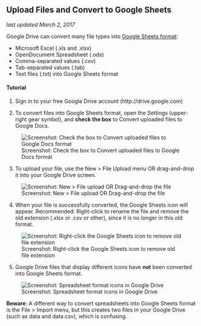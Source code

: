 ## Upload Files and Convert to Google Sheets {#upload}
*last updated March 2, 2017*

Google Drive can convert many file types into [Google Sheets format](https://www.google.com/sheets/about/):

- Microsoft Excel (.xls and .xlsx)
- OpenDocument Spreadsheet (.ods)
- Comma-separated values (.csv)
- Tab-separated values (.tab)
- Text files (.txt) into Google Sheets format

#### Tutorial {-}

1) Sign in to your free Google Drive account (http://drive.google.com)

2) To convert files into Google Sheets format, open the Settings (upper-right gear symbol), and **check the box** to Convert uploaded files to Google Docs.

![Screenshot: Check the box to Convert uploaded files to Google Docs format](images/02-spreadsheet/google-drive-settings-convert-uploads.png)

3) To upload your file, use the New > File Upload menu OR drag-and-drop it into your Google Drive screen.

![Screenshot: New > File upload OR Drag-and-drop the file](images/02-spreadsheet/google-drive-upload-methods.png)

4) When your file is successfully converted, the Google Sheets icon will appear. Recommended: Right-click to rename the file and remove the old extension (.xlsx or .csv or other), since it is no longer in this old format.

![Screenshot: Right-click the Google Sheets icon to remove old file extension](images/02-spreadsheet/google-drive-sheets-icon-rename.png)

5) Google Drive files that display different icons have **not** been converted into Google Sheets format.

![Screenshot: Spreadsheet format icons in Google Drive](images/02-spreadsheet/google-drive-spreadsheet-icons.png)

**Beware**: A different way to convert spreadsheets into Google Sheets format is the File > Import menu, but this creates two files in your Google Drive (such as data and data.csv), which is confusing.  
